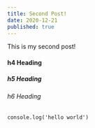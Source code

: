 ```yaml
---
title: Second Post!
date: 2020-12-21
published: true
---
```


This is my second post!

#### h4 Heading

##### h5 Heading

###### h6 Heading

`console.log('hello world')`